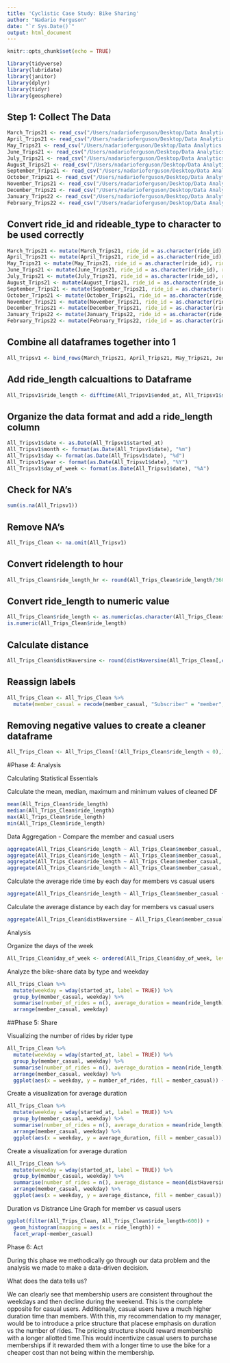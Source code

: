 ```yaml
---
title: 'Cyclistic Case Study: Bike Sharing'
author: "Nadario Ferguson"
date: "`r Sys.Date()`"
output: html_document
---
```


```r
knitr::opts_chunk$set(echo = TRUE)
```

```r
library(tidyverse)
library(lubridate)
library(janitor)
library(dplyr)
library(tidyr)
library(geosphere)
```

## Step 1: Collect The Data

```r
March_Trips21 <- read_csv("/Users/nadarioferguson/Desktop/Data Analytics Case Study/Case Study 1 - Cyclistic/Dataset Information/202103-divvy-tripdata.csv")
April_Trips21 <- read_csv("/Users/nadarioferguson/Desktop/Data Analytics Case Study/Case Study 1 - Cyclistic/Dataset Information/202104-divvy-tripdata.csv")
May_Trips21 <- read_csv("/Users/nadarioferguson/Desktop/Data Analytics Case Study/Case Study 1 - Cyclistic/Dataset Information/202105-divvy-tripdata.csv")
June_Trips21 <- read_csv("/Users/nadarioferguson/Desktop/Data Analytics Case Study/Case Study 1 - Cyclistic/Dataset Information/202106-divvy-tripdata.csv")
July_Trips21 <- read_csv("/Users/nadarioferguson/Desktop/Data Analytics Case Study/Case Study 1 - Cyclistic/Dataset Information/202107-divvy-tripdata.csv")
August_Trips21 <- read_csv("/Users/nadarioferguson/Desktop/Data Analytics Case Study/Case Study 1 - Cyclistic/Dataset Information/202108-divvy-tripdata.csv")
September_Trips21 <- read_csv("/Users/nadarioferguson/Desktop/Data Analytics Case Study/Case Study 1 - Cyclistic/Dataset Information/202109-divvy-tripdata.csv")
October_Trips21 <- read_csv("/Users/nadarioferguson/Desktop/Data Analytics Case Study/Case Study 1 - Cyclistic/Dataset Information/202110-divvy-tripdata.csv")
November_Trips21 <- read_csv("/Users/nadarioferguson/Desktop/Data Analytics Case Study/Case Study 1 - Cyclistic/Dataset Information/202111-divvy-tripdata.csv")
December_Trips21 <- read_csv("/Users/nadarioferguson/Desktop/Data Analytics Case Study/Case Study 1 - Cyclistic/Dataset Information/202112-divvy-tripdata.csv")
January_Trips22 <- read_csv("/Users/nadarioferguson/Desktop/Data Analytics Case Study/Case Study 1 - Cyclistic/Dataset Information/202201-divvy-tripdata.csv")
February_Trips22 <- read_csv("/Users/nadarioferguson/Desktop/Data Analytics Case Study/Case Study 1 - Cyclistic/Dataset Information/202202-divvy-tripdata.csv")
```
## Convert ride_id and rideable_type to character to be used correctly

```r
March_Trips21 <- mutate(March_Trips21, ride_id = as.character(ride_id), rideable_type = as.character(rideable_type))
April_Trips21 <- mutate(April_Trips21, ride_id = as.character(ride_id), rideable_type = as.character(rideable_type))
May_Trips21 <- mutate(May_Trips21, ride_id = as.character(ride_id), rideable_type = as.character(rideable_type))
June_Trips21 <- mutate(June_Trips21, ride_id = as.character(ride_id), rideable_type = as.character(rideable_type))
July_Trips21 <- mutate(July_Trips21, ride_id = as.character(ride_id), rideable_type = as.character(rideable_type))
August_Trips21 <- mutate(August_Trips21, ride_id = as.character(ride_id), rideable_type = as.character(rideable_type))
September_Trips21 <- mutate(September_Trips21, ride_id = as.character(ride_id), rideable_type = as.character(rideable_type))
October_Trips21 <- mutate(October_Trips21, ride_id = as.character(ride_id), rideable_type = as.character(rideable_type))
November_Trips21 <- mutate(November_Trips21, ride_id = as.character(ride_id), rideable_type = as.character(rideable_type))
December_Trips21 <- mutate(December_Trips21, ride_id = as.character(ride_id), rideable_type = as.character(rideable_type))
January_Trips22 <- mutate(January_Trips22, ride_id = as.character(ride_id), rideable_type = as.character(rideable_type))
February_Trips22 <- mutate(February_Trips22, ride_id = as.character(ride_id), rideable_type = as.character(rideable_type))
```

## Combine all dataframes together into 1

```r
All_Tripsv1 <- bind_rows(March_Trips21, April_Trips21, May_Trips21, June_Trips21, July_Trips21, August_Trips21, September_Trips21, October_Trips21, November_Trips21, December_Trips21, January_Trips22, February_Trips22)
```

## Add ride_length calcualtions to Dataframe

```r
All_Tripsv1$ride_length <- difftime(All_Tripsv1$ended_at, All_Tripsv1$started_at)
```

## Organize the data format and  add a ride_length column

```r
All_Tripsv1$date <- as.Date(All_Tripsv1$started_at)
All_Tripsv1$month <- format(as.Date(All_Tripsv1$date), "%m")
All_Tripsv1$day <- format(as.Date(All_Tripsv1$date), "%d")
All_Tripsv1$year <- format(as.Date(All_Tripsv1$date), "%Y")
All_Tripsv1$day_of_week <- format(as.Date(All_Tripsv1$date), "%A")
```

## Check for NA's

```r
sum(is.na(All_Tripsv1))
```

## Remove NA's

```r
All_Trips_Clean <- na.omit(All_Tripsv1)
```

## Convert ridelength to hour

```r
All_Trips_Clean$ride_length_hr <- round(All_Trips_Clean$ride_length/3600, 2)
```

## Convert ride_length to numeric value

```r
All_Trips_Clean$ride_length <- as.numeric(as.character(All_Trips_Clean$ride_length))
is.numeric(All_Trips_Clean$ride_length)
```
## Calculate distance

```r
All_Trips_Clean$distHaversine <- round(distHaversine(All_Trips_Clean[,c("start_lng", "start_lat")], All_Trips_Clean[,c("end_lng", "end_lat")])/1609.344, 3)
```

## Reassign labels

```r
All_Trips_Clean <- All_Trips_Clean %>% 
  mutate(member_casual = recode(member_casual, "Subscriber" = "member", "Customer" = "Casual"))
```

## Removing negative values to create a cleaner dataframe

```r
All_Trips_Clean <- All_Trips_Clean[!(All_Trips_Clean$ride_length < 0),]


```

#Phase 4: Analysis

Calculating Statistical Essentials

Calculate the mean, median, maximum and minimum values of cleaned DF

```r
mean(All_Trips_Clean$ride_length)
median(All_Trips_Clean$ride_length)
max(All_Trips_Clean$ride_length)
min(All_Trips_Clean$ride_length)
```

Data Aggregation - Compare the member and casual users

```r
aggregate(All_Trips_Clean$ride_length ~ All_Trips_Clean$member_casual, FUN = mean)
aggregate(All_Trips_Clean$ride_length ~ All_Trips_Clean$member_casual, FUN = median)
aggregate(All_Trips_Clean$ride_length ~ All_Trips_Clean$member_casual, FUN = max)
aggregate(All_Trips_Clean$ride_length ~ All_Trips_Clean$member_casual, FUN = min)
```

Calculate the average ride time by each day for members vs casual users

```r
aggregate(All_Trips_Clean$ride_length ~ All_Trips_Clean$member_casual + All_Trips_Clean$day_of_week, FUN = mean)
```

Calculate the average distance by each day for members vs casual users

```r
aggregate(All_Trips_Clean$distHaversine ~ All_Trips_Clean$member_casual + All_Trips_Clean$day_of_week, FUN = mean)
```


Analysis

Organize the days of the week

```r
All_Trips_Clean$day_of_week <- ordered(All_Trips_Clean$day_of_week, levels = c("Sunday", "Monday", "Tuesday", "Wedneday", "Thursday", "Friday", "Saturday"))
```


Analyze the bike-share data by type and weekday

```r
All_Trips_Clean %>% 
  mutate(weekday = wday(started_at, label = TRUE)) %>% 
  group_by(member_casual, weekday) %>% 
  summarise(number_of_rides = n(), average_duration = mean(ride_length), average_distance = mean(distHaversine)) %>% 
  arrange(member_casual, weekday)
```

##Phase 5: Share

Visualizing the number of rides by rider type

```r
All_Trips_Clean %>% 
  mutate(weekday = wday(started_at, label = TRUE)) %>% 
  group_by(member_casual, weekday) %>% 
  summarise(number_of_rides = n(), average_duration = mean(ride_length), average_distance = mean(distHaversine)) %>% 
  arrange(member_casual, weekday) %>% 
  ggplot(aes(x = weekday, y = number_of_rides, fill = member_casual)) + geom_col(position = "dodge")
```
Create a visualization for average duration

```r
All_Trips_Clean %>% 
  mutate(weekday = wday(started_at, label = TRUE)) %>% 
  group_by(member_casual, weekday) %>% 
  summarise(number_of_rides = n(), average_duration = mean(ride_length)) %>% 
  arrange(member_casual, weekday) %>% 
  ggplot(aes(x = weekday, y = average_duration, fill = member_casual)) + geom_col(position = "dodge")
```

Create a visualization for average duration

```r
All_Trips_Clean %>% 
  mutate(weekday = wday(started_at, label = TRUE)) %>% 
  group_by(member_casual, weekday) %>% 
  summarise(number_of_rides = n(), average_distance = mean(distHaversine)) %>% 
  arrange(member_casual, weekday) %>% 
  ggplot(aes(x = weekday, y = average_distance, fill = member_casual)) + geom_col(position = "dodge")
```

Duration vs Distrance Line Graph for member vs casual users

```r
ggplot(filter(All_Trips_Clean, All_Trips_Clean$ride_length<600)) +
  geom_histogram(mapping = aes(x = ride_length)) +
  facet_wrap(~member_casual)
```

Phase 6: Act

During this phase we methodically go through our data problem and the analysis we made to make a data-driven decision.

What does the data tells us?

We can clearly see that membership users are consistent throughout the weekdays and then decline during the weekend. This is the complete opposite for casual users. Additionally, casual users have a much higher duration time than members. With this, my recommendation to my manager, would be to introduce a price structure that placese emphasis on duration vs the number of rides. The pricing structure should reward membership with a longer allotted time.This would incentivize casual users to purchase memberships if it rewarded them with a longer time to use the bike for a cheaper cost than not being within the membership.


